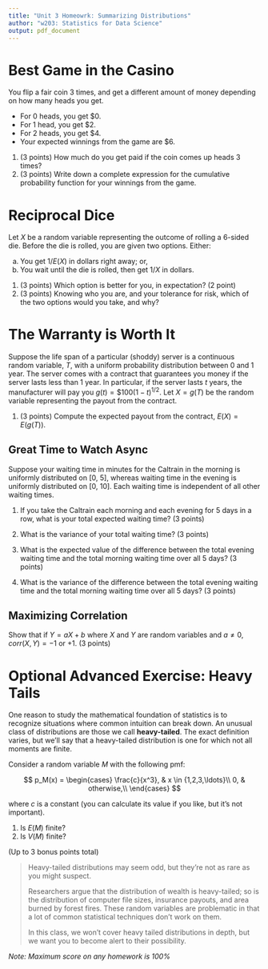 ```yaml
---
title: "Unit 3 Homeowrk: Summarizing Distributions"
author: "w203: Statistics for Data Science"
output: pdf_document
---
```


# Best Game in the Casino 

You flip a fair coin 3 times, and get a different amount of money depending on how many heads you get. 

- For 0 heads, you get \$0. 
- For 1 head, you get \$2. 
- For 2 heads, you get \$4. 
- Your expected winnings from the game are \$6. 


1. (3 points) How much do you get paid if the coin comes up heads 3 times?
2. (3 points) Write down a complete expression for the cumulative probability function for your winnings from the game.

# Reciprocal Dice 

Let $X$ be a random variable representing the outcome of rolling a 6-sided die.  Before the die is rolled, you are given two options. Either: 

a. You get $1/E(X)$ in dollars right away; or, 
b. You wait until the die is rolled, then get $1/X$ in dollars.

1. (3 points) Which option is better for you, in expectation? (2 point)
2. (3 points) Knowing who you are, and your tolerance for risk, which of the two options would you take, and why? 



# The Warranty is Worth It

Suppose the life span of a particular (shoddy) server is a continuous random variable, $T$, with a uniform probability distribution between 0 and 1 year.  The server comes with a contract that guarantees you money if the server lasts less than 1 year.  In particular, if the server lasts $t$ years, the manufacturer will pay you $g(t)= \$100(1-t)^{1/2}$.  Let $X = g(T)$ be the random variable representing the payout from the contract.

1. (3 points) Compute the expected payout from the contract, $E(X) = E(g(T))$. 


## Great Time to Watch Async

Suppose your waiting time in minutes for the Caltrain in the morning is uniformly distributed on [0, 5], whereas waiting time in the evening is uniformly distributed on [0, 10].  Each waiting time is independent of all other waiting times.

1. If you take the Caltrain each morning and each evening for 5 days in a row, what is your total expected waiting time? (3 points)

2. What is the variance of your total waiting time? (3 points)

3. What is the expected value of the difference between the total evening waiting time and the total morning waiting time over all 5 days? (3 points)

4. What is the variance of the difference between the total evening waiting time and the total morning waiting time over all 5 days? (3 points)


## Maximizing Correlation

Show that if $Y = aX + b$ where $X$ and $Y$ are random variables and $a \neq 0$, $corr(X,Y) = -1$ or $+1$. (3 points)

# Optional Advanced Exercise: Heavy Tails 

One reason to study the mathematical foundation of statistics is to recognize situations where common intuition can break down.  An unusual class of distributions are those we call **heavy-tailed**.  The exact definition varies, but we'll say that a heavy-tailed distribution is one for which not all moments are finite.  

Consider a random variable $M$ with the following pmf:

$$
p_M(x) = 
  \begin{cases}
    \frac{c}{x^3}, & x \in {1,2,3,\ldots}\\
    0,             & otherwise,\\
  \end{cases}
$$

where $c$ is a constant (you can calculate its value if you like, but it's not important).

1. Is $E(M)$ finite? 
2. Is $V(M)$ finite?

(Up to 3 bonus points total)

> Heavy-tailed distributions may seem odd, but they're not as rare as you might suspect.  
> 
> Researchers argue that the distribution of wealth is heavy-tailed; so is the distribution of computer file sizes, insurance payouts, and area burned by forest fires.  These random variables are problematic in that a lot of common statistical techniques don't work on them.  
>
> In this class, we won't cover heavy tailed distributions in depth, but we want you to become alert to their possibility.


*Note: Maximum score on any homework is 100\%*
